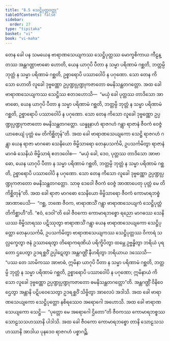 ```yaml
---
title: "8.5 သေဋ္ဌိပုတ္တဝတ္ထု"
tableOfContents: false
sidebar:
  order: 27
type: "tipitaka"
basket: "vi"
book: "vi-maha"
---
```



<DynamicBreadcrumb />

<Division number="333" book="vi-maha">

<Paragraph number="1577" book="vi-maha">
တေန ခေါ ပန သမယေန ဗာရာဏသေယျကဿ သေဋ္ဌိပုတ္တဿ မောက္ခစိကာယ ကီဠန္တဿ အန္တဂဏ္ဌာဗာဓော ဟောတိ, ယေန ယာဂုပိ ပီတာ န သမ္မာ ပရိဏာမံ ဂစ္ဆတိ, ဘတ္တမ္ပိ ဘုတ္တံ န သမ္မာ ပရိဏာမံ ဂစ္ဆတိ, ဥစ္စာရောပိ ပဿာဝေါပိ န ပဂုဏော. သော တေန ကိသော ဟောတိ လူခေါ ဒုဗ္ဗဏ္ဏော ဥပ္ပဏ္ဍုပ္ပဏ္ဍုကဇာတော ဓမနိသန္ထတဂတ္တော. အထ ခေါ ဗာရာဏသေယျကဿ သေဋ္ဌိဿ ဧတဒဟောသိ—  “မယှံ ခေါ ပုတ္တဿ တာဒိသော အာဗာဓော, ယေန ယာဂုပိ ပီတာ န သမ္မာ ပရိဏာမံ ဂစ္ဆတိ, ဘတ္တမ္ပိ ဘုတ္တံ န သမ္မာ ပရိဏာမံ ဂစ္ဆတိ, ဥစ္စာရောပိ ပဿာဝေါပိ န ပဂုဏော. သော တေန ကိသော လူခေါ ဒုဗ္ဗဏ္ဏော ဥပ္ပဏ္ဍုပ္ပဏ္ဍုကဇာတော ဓမနိသန္ထတဂတ္တော. ယန္နူနာဟံ ရာဇဂဟံ ဂန္တွာ ရာဇာနံ ဇီဝကံ ဝေဇ္ဇံ ယာစေယျံ ပုတ္တံ မေ တိကိစ္ဆိတုန်”တိ. အထ ခေါ ဗာရာဏသေယျကော သေဋ္ဌိ ရာဇဂဟံ ဂန္တွာ ယေန ရာဇာ မာဂဓော သေနိယော ဗိမ္ဗိသာရော တေနုပသင်္ကမိ, ဥပသင်္ကမိတွာ ရာဇာနံ မာဂဓံ သေနိယံ ဗိမ္ဗိသာရံ ဧတဒဝေါစ—  “မယှံ ခေါ, ဒေဝ, ပုတ္တဿ တာဒိသော အာဗာဓော, ယေန ယာဂုပိ ပီတာ န သမ္မာ ပရိဏာမံ ဂစ္ဆတိ, ဘတ္တမ္ပိ ဘုတ္တံ န သမ္မာ ပရိဏာမံ ဂစ္ဆတိ, ဥစ္စာရောပိ ပဿာဝေါပိ န ပဂုဏော. သော တေန ကိသော လူခေါ ဒုဗ္ဗဏ္ဏော ဥပ္ပဏ္ဍုပ္ပဏ္ဍုကဇာတော ဓမနိသန္ထတဂတ္တော. သာဓု ဒေဝေါ ဇီဝကံ ဝေဇ္ဇံ အာဏာပေတု ပုတ္တံ မေ တိကိစ္ဆိတုန်”တိ.
</Paragraph>

<Paragraph number="1578" book="vi-maha">
အထ ခေါ ရာဇာ မာဂဓော သေနိယော ဗိမ္ဗိသာရော ဇီဝကံ ကောမာရဘစ္စံ အာဏာပေသိ—  “ဂစ္ဆ, ဘဏေ ဇီဝက, ဗာရာဏသိံ ဂန္တွာ ဗာရာဏသေယျကံ သေဋ္ဌိပုတ္တံ တိကိစ္ဆာဟီ”တိ. “ဧဝံ, ဒေဝါ”တိ ခေါ ဇီဝကော ကောမာရဘစ္စော ရညော မာဂဓဿ သေနိယဿ ဗိမ္ဗိသာရဿ ပဋိဿုတွာ ဗာရာဏသိံ ဂန္တွာ ယေန ဗာရာဏသေယျကော သေဋ္ဌိပုတ္တော တေနုပသင်္ကမိ, ဥပသင်္ကမိတွာ ဗာရာဏသေယျကဿ သေဋ္ဌိပုတ္တဿ ဝိကာရံ သလ္လက္ခေတွာ ဇနံ ဥဿာရေတွာ တိရောကရဏိယံ ပရိက္ခိပိတွာ ထမ္ဘေ ဥဗ္ဗန္ဓိတွာ ဘရိယံ ပုရတော ဌပေတွာ ဥဒရစ္ဆဝိံ ဥပ္ပါဋေတွာ အန္တဂဏ္ဌိံ နီဟရိတွာ ဘရိယာယ ဒဿေသိ—  “ပဿ တေ သာမိကဿ အာဗာဓံ, ဣမိနာ ယာဂုပိ ပီတာ န သမ္မာ ပရိဏာမံ ဂစ္ဆတိ, ဘတ္တမ္ပိ ဘုတ္တံ န သမ္မာ ပရိဏာမံ ဂစ္ဆတိ, ဥစ္စာရောပိ ပဿာဝေါပိ န ပဂုဏော; ဣမိနာယံ ကိသော လူခေါ ဒုဗ္ဗဏ္ဏော ဥပ္ပဏ္ဍုပ္ပဏ္ဍုကဇာတော ဓမနိသန္ထတဂတ္တော”တိ. အန္တဂဏ္ဌိံ ဝိနိဝေဌေတွာ အန္တာနိ ပဋိပဝေသေတွာ ဥဒရစ္ဆဝိံ သိဗ္ဗိတွာ အာလေပံ အဒါသိ. အထ ခေါ ဗာရာဏသေယျကော သေဋ္ဌိပုတ္တော နစိရဿေဝ အရောဂေါ အဟောသိ. အထ ခေါ ဗာရာဏသေယျကော သေဋ္ဌိ—  “ပုတ္တော မေ အရောဂေါ ဌိတော”တိ ဇီဝကဿ ကောမာရဘစ္စဿ သောဠသသဟဿာနိ ပါဒါသိ. အထ ခေါ ဇီဝကော ကောမာရဘစ္စော တာနိ သောဠသသဟဿာနိ အာဒါယ ပုနဒေဝ ရာဇဂဟံ ပစ္စာဂဉ္ဆိ.
</Paragraph>
</Division>